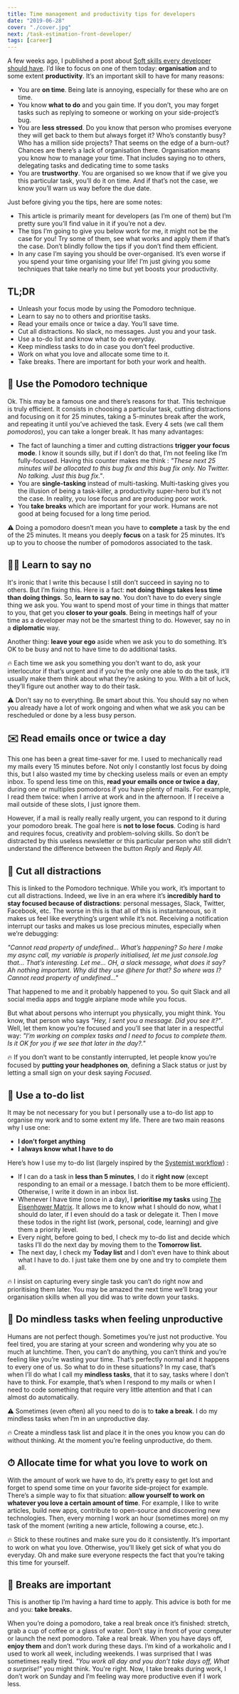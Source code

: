 ```yaml
---
title: Time management and productivity tips for developers
date: "2019-06-28"
cover: "./cover.jpg"
next: /task-estimation-front-developer/
tags: [career]
---
```


A few weeks ago, I published a post about [Soft skills every developer should have](https://thomlom.dev/soft-skills-developers/). I’d like to focus on one of them today: **organisation** and to some extent **productivity**. It’s an important skill to have for many reasons:

- You are **on time**. Being late is annoying, especially for these who are on time.
- You know **what to do** and you gain time. If you don’t, you may forget tasks such as replying to someone or working on your side-project’s bug.
- You are **less stressed**. Do you know that person who promises everyone they will get back to them but always forget it? Who’s constantly busy? Who has a million side projects? That seems on the edge of a burn-out? Chances are there’s a lack of organisation there. Organisation means you know how to manage your time. That includes saying no to others, delegating tasks and dedicating time to some tasks
- You are **trustworthy**. You are organised so we know that if we give you this particular task, you’ll do it on time. And if that’s not the case, we know you’ll warn us way before the due date.

Just before giving you the tips, here are some notes:

- This article is primarily meant for developers (as I’m one of them) but I’m pretty sure you’ll find value in it if you’re not a dev.
- The tips I’m going to give you below work for me, it might not be the case for you! Try some of them, see what works and apply them if that’s the case. Don’t blindly follow the tips if you don’t find them efficient.
- In any case I’m saying you should be over-organised. It’s even worse if you spend your time organising your life! I’m just giving you some techniques that take nearly no time but yet boosts your productivity.

## TL;DR

- Unleash your focus mode by using the Pomodoro technique.
- Learn to say no to others and prioritise tasks.
- Read your emails once or twice a day. You’ll save time.
- Cut all distractions. No slack, no messages. Just you and your task.
- Use a to-do list and know what to do everyday.
- Keep mindless tasks to do in case you don’t feel productive.
- Work on what you love and allocate some time to it.
- Take breaks. There are important for both your work and health.

## 🍅 Use the Pomodoro technique

Ok. This may be a famous one and there’s reasons for that. This technique is truly efficient. It consists in choosing a particular task, cutting distractions and focusing on it for 25 minutes, taking a 5-minutes break after the work, and repeating it until you’ve achieved the task. Every 4 sets (we call them _pomodoros_), you can take a longer break. It has many advantages:

- The fact of launching a timer and cutting distractions **trigger your focus mode**. I know it sounds silly, but if I don’t do that, I’m not feeling like I’m fully-focused. Having this counter makes me think : _"These next 25 minutes will be allocated to this bug fix and this bug fix only. No Twitter. No talking. Just this bug fix."_.
- You are **single-tasking** instead of multi-tasking. Multi-tasking gives you the illusion of being a task-killer, a productivity super-hero but it’s not the case. In reality, you lose focus and are producing poor work.
- You **take breaks** which are important for your work. Humans are not good at being focused for a long time period.

⚠️ Doing a pomodoro doesn’t mean you have to **complete** a task by the end of the 25 minutes. It means you deeply **focus** on a task for 25 minutes. It’s up to you to choose the number of pomodoros associated to the task.

## 🙅‍♂️ Learn to say no

It's ironic that I write this because I still don’t succeed in saying no to others. But I’m fixing this. Here is a fact: **not doing things takes less time than doing things**. So, **learn to say no**. You don’t have to do every single thing we ask you. You want to spend most of your time in things that matter to you, that get you **closer to your goals**. Being in meetings half of your time as a developer may not be the smartest thing to do. However, say no in a **diplomatic** way.

Another thing: **leave your ego** aside when we ask you to do something. It’s OK to be busy and not to have time to do additional tasks.

🔥 Each time we ask you something you don’t want to do, ask your interlocutor if that’s urgent and if you’re the only one able to do the task, it’ll usually make them think about what they’re asking to you. With a bit of luck, they’ll figure out another way to do their task.

⚠️ Don’t say no to everything. Be smart about this. You should say no when you already have a lot of work ongoing and when what we ask you can be rescheduled or done by a less busy person.

## ✉️ Read emails once or twice a day

This one has been a great time-saver for me. I used to mechanically read my mails every 15 minutes before. Not only I constantly lost focus by doing this, but I also wasted my time by checking useless mails or even an empty inbox. To spend less time on this, **read your emails once or twice a day**, during one or multiples pomodoros if you have plenty of mails. For example, I read them twice: when I arrive at work and in the afternoon. If I receive a mail outside of these slots, I just ignore them.

However, if a mail is really really really urgent, you can respond to it during your pomodoro break. The goal here is **not to lose focus**. Coding is hard and requires focus, creativity and problem-solving skills. So don’t be distracted by this useless newsletter or this particular person who still didn’t understand the difference between the button _Reply_ and _Reply All_.

## 🔕 Cut all distractions

This is linked to the Pomodoro technique. While you work, it’s important to cut all distractions. Indeed, we live in an era where it’s **incredibly hard to stay focused because of distractions**: personal messages, Slack, Twitter, Facebook, etc. The worse in this is that all of this is instantaneous, so it makes us feel like everything’s urgent while it’s not. Receiving a notification interrupt our tasks and makes us lose precious minutes, especially when we’re debugging:

_"Cannot read property of undefined… What’s happening? So here I make my async call, my variable is properly initialised, let me just console.log that… That’s interesting. Let me… OH, a slack message, what does it say? Ah nothing important. Why did they use @here for that? So where was I? Cannot read property of undefined..."_

That happened to me and it probably happened to you. So quit Slack and all social media apps and toggle airplane mode while you focus.

But what about persons who interrupt you physically, you might think. You know, that person who says _"Hey, I sent you a message. Did you see it?"_. Well, let them know you’re focused and you’ll see that later in a respectful way: _"I’m working on complex tasks and I need to focus to complete them. Is it OK for you if we see that later in the day?."_

🔥 If you don’t want to be constantly interrupted, let people know you’re focused by **putting your headphones on**, defining a Slack status or just by letting a small sign on your desk saying _Focused_.

## 📝 Use a to-do list

It may be not necessary for you but I personally use a to-do list app to organise my work and to some extent my life. There are two main reasons why I use one:

- **I don’t forget anything**
- **I always know what I have to do**

Here’s how I use my to-do list (largely inspired by the [Systemist workflow](https://doist.com/blog/systemist-personal-workflow/)) :

- If I can do a task in **less than 5 minutes**, I do it **right now** (except responding to an email or a message. I batch them to be more efficient). Otherwise, I write it down in an inbox list.
- Whenever I have time (once in a day), I **prioritise my tasks** using [The Eisenhower Matrix](https://www.eisenhower.me/eisenhower-matrix/). It allows me to know what I should do now, what I should do later, if I even should do a task or delegate it. Then I move these todos in the right list (work, personal, code, learning) and give them a priority level.
- Every night, before going to bed, I check my to-do list and decide which tasks I’ll do the next day by moving them to the **Tomorrow list.**
- The next day, I check my **Today list** and I don’t even have to think about what I have to do. I just take them one by one and try to complete them all.

🔥 I insist on capturing every single task you can’t do right now and prioritising them later. You may be amazed the next time we’ll brag your organisation skills when all you did was to write down your tasks.

## 🧠 Do mindless tasks when feeling unproductive

Humans are not perfect though. Sometimes you’re just not productive. You feel tired, you are staring at your screen and wondering why you ate so much at lunchtime. Then, you can’t do anything, you can’t think and you’re feeling like you’re wasting your time.
That’s perfectly normal and it happens to every one of us. So what to do in these situations? In my case, that’s when I’ll do what I call my **mindless tasks**, that it to say, tasks where I don’t have to think. For example, that’s when I respond to my mails or when I need to code something that require very little attention and that I can almost do automatically.

⚠️ Sometimes (even often) all you need to do is to **take a break**. I do my mindless tasks when I’m in an unproductive day.

🔥 Create a mindless task list and place it in the ones you know you can do without thinking. At the moment you’re feeling unproductive, do them.

## ⏱ Allocate time for what you love to work on

With the amount of work we have to do, it’s pretty easy to get lost and forget to spend some time on your favorite side-project for example. There’s a simple way to fix that situation: **allow yourself to work on whatever you love a certain amount of time**. For example, I like to write articles, build new apps, contribute to open-source and discovering new technologies. Then, every morning I work an hour (sometimes more) on my task of the moment (writing a new article, following a course, etc.).

🔥 Stick to these routines and make sure you do it consistently. It’s important to work on what you love. Otherwise, you’ll likely get sick of what you do everyday. Oh and make sure everyone respects the fact that you’re taking this time for yourself.

## 🌴 Breaks are important

This is another tip I’m having a hard time to apply. This advice is both for me and you: **take breaks.**

When you’re doing a pomodoro, take a real break once it’s finished: stretch, grab a cup of coffee or a glass of water. Don’t stay in front of your computer or launch the next pomodoro. Take a real break.
When you have days off, **enjoy them** and don’t work during these days. I’m kind of a workaholic and I used to work all week, including weekends. I was surprised that I was sometimes really tired. _"You work all day and you don’t take days off, What a surprise!"_ you might think. You're right. Now, I take breaks during work, I don’t work on Sunday and I’m feeling way more productive even if I work less.
